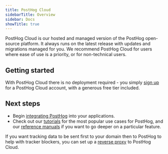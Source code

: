 ```yaml
---
title: PostHog Cloud
sidebarTitle: Overview
sidebar: Docs
showTitle: true
---
```


PostHog Cloud is our hosted and managed version of the PostHog open-source platform. It always runs on the latest release with updates and migrations managed for you. We recommend PostHog Cloud for users where ease of use is a priority, or for non-technical users. 

## Getting started

With PostHog Cloud there is no deployment required - you simply [sign up](https://app.posthog.com/signup?src=cloud-index) for a PostHog Cloud account, with a generous free tier included.

## Next steps

-   Begin [integrating PostHog](/docs/integrate) into your applications.
-   Check out our [tutorials](/tutorials) for the most popular use cases for PostHog, and our [reference manuals](/docs/user-guides) if you want to go deeper on a particular feature.

If you want tracking data to be sent first to your domain then to PostHog to help with tracker blockers, you can set up a [reverse proxy](/docs/cloud/proxy) to PostHog Cloud.

